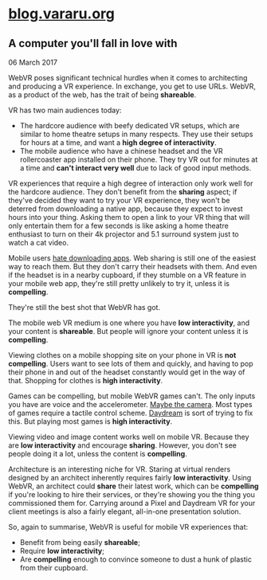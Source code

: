 # [blog.vararu.org](/)

## A computer you'll fall in love with

<time dateTime="2017-03-06">06 March 2017</time>

WebVR poses significant technical hurdles when it comes to architecting and producing a VR experience. In exchange, you get to use URLs. WebVR, as a product of the web, has the trait of being **shareable**.

VR has two main audiences today:

- The hardcore audience with beefy dedicated VR setups, which are similar to home theatre setups in many respects. They use their setups for hours at a time, and want a **high degree of interactivity**.
- The mobile audience who have a chinese headset and the VR rollercoaster app installed on their phone. They try VR out for minutes at a time and **can't interact very well** due to lack of good input methods.

VR experiences that require a high degree of interaction only work well for the hardcore audience. They don't benefit from the **sharing** aspect; if they've decided they want to try your VR experience, they won't be deterred from downloading a native app, because they expect to invest hours into your thing. Asking them to open a link to your VR thing that will only entertain them for a few seconds is like asking a home theatre enthusiast to turn on their 4k projector and 5.1 surround system just to watch a cat video.

Mobile users [hate downloading apps](http://www.recode.net/2016/6/8/11883518/app-boom-over-snapchat-uber). Web sharing is still one of the easiest way to reach them. But they don't carry their headsets with them. And even if the headset is in a nearby cupboard, if they stumble on a VR feature in your mobile web app, they're still pretty unlikely to try it, unless it is **compelling**.

They're still the best shot that WebVR has got.

The mobile web VR medium is one where you have **low interactivity**, and your content is **shareable**. But people will ignore your content unless it is **compelling**.

Viewing clothes on a mobile shopping site on your phone in VR is **not compelling**. Users want to see lots of them and quickly, and having to pop their phone in and out of the headset constantly would get in the way of that. Shopping for clothes is **high interactivity**.

Games can be compelling, but mobile WebVR games can't. The only inputs you have are voice and the accelerometer. [Maybe the camera](http://caniuse.com/#feat=stream). Most types of games require a tactile control scheme. [Daydream](https://vr.google.com/daydream/) is sort of trying to fix this. But playing most games is **high interactivity**.

Viewing video and image content works well on mobile VR. Because they are **low interactivity** and encourage **sharing**. However, you don't see people doing it a lot, unless the content is **compelling**.

Architecture is an interesting niche for VR. Staring at virtual renders designed by an architect inherently requires fairly **low interactivity**. Using WebVR, an architect could **share** their latest work, which can be **compelling** if you're looking to hire their services, or they're showing you the thing you commissioned them for. Carrying around a Pixel and Daydream VR for your client meetings is also a fairly elegant, all-in-one presentation solution.

So, again to summarise, WebVR is useful for mobile VR experiences that:

- Benefit from being easily **shareable**;
- Require **low interactivity**;
- Are **compelling** enough to convince someone to dust a hunk of plastic from their cupboard.
